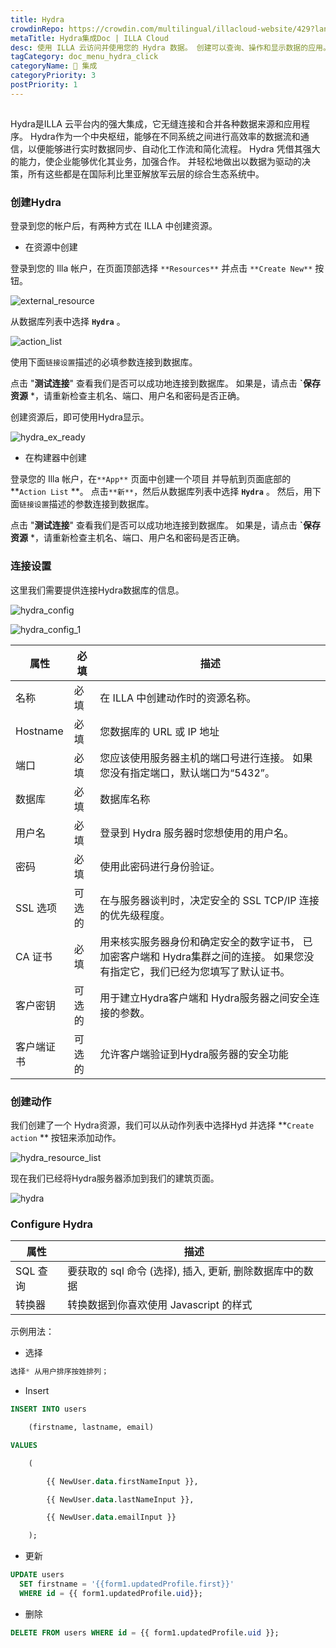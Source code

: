 ```yaml
---
title: Hydra
crowdinRepo: https://crowdin.com/multilingual/illacloud-website/429?languages=zhcn&filter=basic&value=0
metaTitle: Hydra集成Doc | ILLA Cloud
desc: 使用 ILLA 云访问并使用您的 Hydra 数据。 创建可以查询、操作和显示数据的应用。
tagCategory: doc_menu_hydra_click
categoryName: 🔨 集成
categoryPriority: 3
postPriority: 1
---
```


## <h2 hidden>Hydra是什么?</h2>

Hydra是ILLA 云平台内的强大集成，它无缝连接和合并各种数据来源和应用程序。 Hydra作为一个中央枢纽，能够在不同系统之间进行高效率的数据流和通信，以便能够进行实时数据同步、自动化工作流和简化流程。 Hydra 凭借其强大的能力，使企业能够优化其业务，加强合作。 并轻松地做出以数据为驱动的决策，所有这些都是在国际利比里亚解放军云层的综合生态系统中。

### 创建Hydra

登录到您的帐户后，有两种方式在 ILLA 中创建资源。

-   在资源中创建

登录到您的 Illa 帐户，在页面顶部选择 `**Resources**` 并点击 `**Create New**` 按钮。

![external_resource](https://cdn.illacloud.com/official-website/img/docs/external_resource.png)

从数据库列表中选择 **`Hydra`** 。

![action_list](https://cdn.illacloud.com/official-website/img/docs/action_list.png)

使用下面`链接设置`描述的必填参数连接到数据库。

点击 "**测试连接**" 查看我们是否可以成功地连接到数据库。 如果是，请点击 **\`保存资源** \*，请重新检查主机名、端口、用户名和密码是否正确。

创建资源后，即可使用Hydra显示。

![hydra_ex_ready](https://cdn.illacloud.com/official-website/img/official-site/intergration/hydra_ex_ready.jpeg)

-   在构建器中创建

登录您的 Illa 帐户，在`**App**` 页面中创建一个项目 并导航到页面底部的 **`Action List` **。 点击`**新**`，然后从数据库列表中选择 **`Hydra`** 。 然后，用下面`链接设置`描述的参数连接到数据库。

点击 "**测试连接**" 查看我们是否可以成功地连接到数据库。 如果是，请点击 **\`保存资源** \*，请重新检查主机名、端口、用户名和密码是否正确。

### 连接设置

这里我们需要提供连接Hydra数据库的信息。

![hydra_config](https://cdn.illacloud.com/official-website/img/official-site/intergration/hydra_config.jpeg)

![hydra_config_1](https://cdn.illacloud.com/official-website/img/official-site/intergration/hydra_config_1.jpeg)

| 属性                 | 必填  | 描述                                                                                                                                                                                                                        |
| ------------------ | --- | ------------------------------------------------------------------------------------------------------------------------------------------------------------------------------------------------------------------------- |
| 名称                 | 必填  | 在 ILLA 中创建动作时的资源名称。                                                                                                                                                                                                       |
| Hostname           | 必填  | 您数据库的 URL 或 IP 地址                                                                                                                                                                                                         |
| 端口                 | 必填  | 您应该使用服务器主机的端口号进行连接。 如果您没有指定端口，默认端口为“5432”。                                                                                                                                                                                |
| 数据库                | 必填  | 数据库名称                                                                                                                                                                                                                     |
| 用户名                | 必填  | 登录到 Hydra 服务器时您想使用的用户名。                                                                                                                                                                                                   |
| 密码                 | 必填  | 使用此密码进行身份验证。                                                                                                                                                                                                              |
| SSL 选项             | 可选的 | 在与服务器谈判时，决定安全的 SSL TCP/IP 连接的优先级程度。                                                                                                                                                                                       |
| CA 证书              | 必填  | 用来核实服务器身份和确定安全的数字证书， 已加密客户端和 Hydra集群之间的连接。 如果您没有指定它，我们已经为您填写了默认证书。                                                                                                                                                        |
| 客户密钥               | 可选的 | 用于建立Hydra客户端和 Hydra服务器之间安全连接的参数。                                                                                                                                                                                          |
| 客户端证书              | 可选的 | 允许客户端验证到Hydra服务器的安全功能                                                                                                                                                                                                     |

### 创建动作

我们创建了一个 Hydra资源，我们可以从动作列表中选择Hyd 并选择 **`Create action` ** 按钮来添加动作。

![hydra_resource_list](https://cdn.illacloud.com/official-website/img/official-site/intergration/hydra_resource_list.jpeg)

现在我们已经将Hydra服务器添加到我们的建筑页面。

![hydra](https://cdn.illacloud.com/official-website/img/official-site/intergration/hydra.jpeg)

### Configure Hydra

| 属性       | 描述                                                               |
| -------- | ---------------------------------------------------------------- |
| SQL 查询   | 要获取的 sql 命令 (选择), 插入, 更新, 删除数据库中的数据                              |
| 转换器      | 转换数据到你喜欢使用 Javascript 的样式                                        |

示例用法：

-   选择

```sql
选择* 从用户排序按姓排列；
```

-   Insert

```sql
INSERT INTO users

	(firstname, lastname, email)

VALUES

	(

		{{ NewUser.data.firstNameInput }},

		{{ NewUser.data.lastNameInput }},

		{{ NewUser.data.emailInput }}

	);
```

-   更新

```sql
UPDATE users
  SET firstname = '{{form1.updatedProfile.first}}'
  WHERE id = {{ form1.updatedProfile.uid}};
```

-   删除

```sql
DELETE FROM users WHERE id = {{ form1.updatedProfile.uid }};
```
